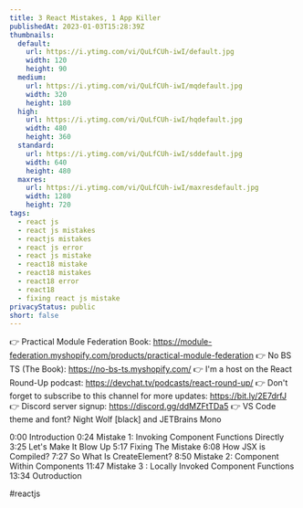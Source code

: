 ```yaml
---
title: 3 React Mistakes, 1 App Killer
publishedAt: 2023-01-03T15:28:39Z
thumbnails:
  default:
    url: https://i.ytimg.com/vi/QuLfCUh-iwI/default.jpg
    width: 120
    height: 90
  medium:
    url: https://i.ytimg.com/vi/QuLfCUh-iwI/mqdefault.jpg
    width: 320
    height: 180
  high:
    url: https://i.ytimg.com/vi/QuLfCUh-iwI/hqdefault.jpg
    width: 480
    height: 360
  standard:
    url: https://i.ytimg.com/vi/QuLfCUh-iwI/sddefault.jpg
    width: 640
    height: 480
  maxres:
    url: https://i.ytimg.com/vi/QuLfCUh-iwI/maxresdefault.jpg
    width: 1280
    height: 720
tags:
  - react js
  - react js mistakes
  - reactjs mistakes
  - react js error
  - react js mistake
  - react18 mistake
  - react18 mistakes
  - react18 error
  - react18
  - fixing react js mistake
privacyStatus: public
short: false
---
```

  
  👉 Practical Module Federation Book:  https://module-federation.myshopify.com/products/practical-module-federation
👉 No BS TS (The Book): https://no-bs-ts.myshopify.com/
👉 I'm a host on the React Round-Up podcast: https://devchat.tv/podcasts/react-round-up/
👉 Don't forget to subscribe to this channel for more updates: https://bit.ly/2E7drfJ
👉 Discord server signup: https://discord.gg/ddMZFtTDa5
👉 VS Code theme and font? Night Wolf [black] and JETBrains Mono

0:00 Introduction
0:24 Mistake 1: Invoking Component Functions Directly
3:25 Let's Make It Blow Up
5:17 Fixing The Mistake
6:08 How JSX is Compiled?
7:27 So What Is CreateElement?
8:50 Mistake 2: Component Within Components
11:47 Mistake 3 : Locally Invoked Component Functions
13:34 Outroduction

#reactjs
  